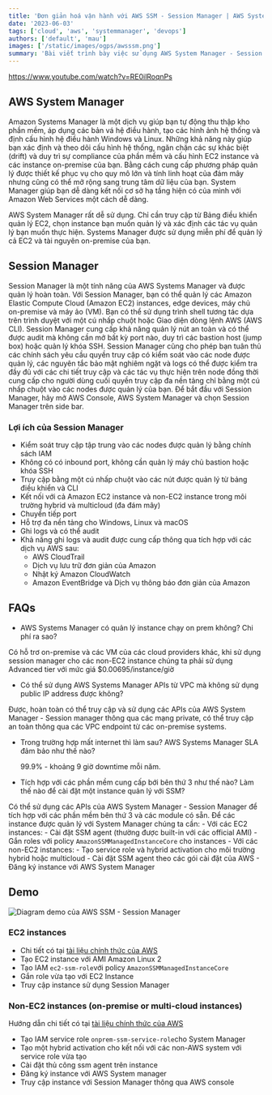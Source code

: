 ```yaml
---
title: 'Đơn giản hoá vận hành với AWS SSM - Session Manager | AWS System Manager'
date: '2023-06-03'
tags: ['cloud', 'aws', 'systemmanager', 'devops']
authors: ['default', 'mau']
images: ['/static/images/ogps/awsssm.png']
summary: 'Bài viết trình bày việc sử dụng AWS System Manager - Session Manager để đơn giản hoá việc quản lý, vận hành Instance (EC2 và non-EC2)'
---
```


https://www.youtube.com/watch?v=RE0ilRoqnPs

## AWS System Manager

Amazon Systems Manager là một dịch vụ giúp bạn tự động thu thập kho phần mềm, áp dụng các bản vá hệ điều hành, tạo các hình ảnh hệ thống và định cấu hình hệ điều hành Windows và Linux. Những khả năng này giúp bạn xác định và theo dõi cấu hình hệ thống, ngăn chặn các sự khác biệt (drift) và duy trì sự compliance của phần mềm và cấu hình EC2 instance và các instance on-premise của bạn. Bằng cách cung cấp phương pháp quản lý được thiết kế phục vụ cho quy mô lớn và tính linh hoạt của đám mây nhưng cũng có thể mở rộng sang trung tâm dữ liệu của bạn. System Manager giúp bạn dễ dàng kết nối cơ sở hạ tầng hiện có của mình với Amazon Web Services một cách dễ dàng.

AWS System Manager rất dễ sử dụng. Chỉ cần truy cập từ Bảng điều khiển quản lý EC2, chọn instance bạn muốn quản lý và xác định các tác vụ quản lý bạn muốn thực hiện. Systems Manager được sử dụng miễn phí để quản lý cả EC2 và tài nguyên on-premise của bạn.

## Session Manager

Session Manager là một tính năng của AWS Systems Manager và được quản lý hoàn toàn. Với Session Manager, bạn có thể quản lý các Amazon Elastic Compute Cloud (Amazon EC2) instances, edge devices, máy chủ on-premise và máy ảo (VM). Bạn có thể sử dụng trình shell tương tác dựa trên trình duyệt với một cú nhấp chuột hoặc Giao diện dòng lệnh AWS (AWS CLI). Session Manager cung cấp khả năng quản lý nút an toàn và có thể được audit mà không cần mở bất kỳ port nào, duy trì các bastion host (jump box) hoặc quản lý khóa SSH. Session Manager cũng cho phép bạn tuân thủ các chính sách yêu cầu quyền truy cập có kiểm soát vào các node được quản lý, các nguyên tắc bảo mật nghiêm ngặt và logs có thể được kiểm tra đầy đủ với các chi tiết truy cập và các tác vụ thực hiện trên node đồng thời cung cấp cho người dùng cuối quyền truy cập đa nền tảng chỉ bằng một cú nhấp chuột vào các nodes được quản lý của bạn. Để bắt đầu với Session Manager, hãy mở AWS Console, AWS System Manager và chọn Session Manager trên side bar.

### Lợi ích của Session Manager

- Kiểm soát truy cập tập trung vào các nodes được quản lý bằng chính sách IAM
- Không có có inbound port, không cần quản lý máy chủ bastion hoặc khóa SSH
- Truy cập bằng một cú nhấp chuột vào các nút được quản lý từ bảng điều khiển và CLI
- Kết nối với cả Amazon EC2 instance và non-EC2 instance trong môi trường hybrid và multicloud (đa đám mây)
- Chuyển tiếp port
- Hỗ trợ đa nền tảng cho Windows, Linux và macOS
- Ghi logs và có thể audit
- Khả năng ghi logs và audit được cung cấp thông qua tích hợp với các dịch vụ AWS sau:
  - AWS CloudTrail
  - Dịch vụ lưu trữ đơn giản của Amazon
  - Nhật ký Amazon CloudWatch
  - Amazon EventBridge và Dịch vụ thông báo đơn giản của Amazon

## FAQs

- AWS Systems Manager có quản lý instance chạy on prem không? Chi phí ra sao?

Có hỗ trơ on-premise và các VM của các cloud providers khác, khi sử dụng session manager cho các non-EC2 instance chúng ta phải sử dụng Advanced tier với mức giá $0.00695/instance/giờ

- Có thể sử dụng AWS Systems Manager APIs từ VPC mà không sử dụng public IP address được không?

Được, hoàn toàn có thể truy cập và sử dụng các APIs của AWS System Manager - Session manager thông qua các mạng private, có thể truy cập an toàn thông qua các VPC endpoint từ các on-premise systems.

- Trong trường hợp mất internet thì làm sau? AWS Systems Manager SLA đảm bảo như thế nào?

  99.9% - khoảng 9 giờ downtime mỗi năm.

- Tích hợp với các phần mềm cung cấp bới bên thứ 3 như thế nào? Làm thế nào để cài đặt một instance quản lý với SSM?

Có thể sử dụng các APIs của AWS System Manager - Session Manager để tích hợp với các phần mềm bên thứ 3 và các module có sẵn.
Để các instance được quản lý với System Manager chúng ta cần: - Với các EC2 instances: - Cài đặt SSM agent (thường được built-in với các official AMI) - Gắn roles với policy `AmazonSSMManagedInstanceCore` cho instances - Với các non-EC2 instances: - Tạo service role và hybrid activation cho môi trường hybrid hoặc multicloud - Cài đặt SSM agent theo các gói cài đặt của AWS - Đăng ký instance với AWS System Manager

## Demo

![Diagram demo của AWS SSM - Session Manager](/static/images/assets/ssm_demo.png)

### EC2 instances

- Chi tiết có tại [tài liệu chính thức của AWS](https://docs.aws.amazon.com/systems-manager/latest/userguide/systems-manager-setting-up-ec2.html)
- Tạo EC2 instance với AMI Amazon Linux 2
- Tạo IAM `ec2-ssm-role`với policy `AmazonSSMManagedInstanceCore`
- Gắn role vừa tạo với EC2 Instance
- Truy cập instance sử dụng Session Manager

### Non-EC2 instances (on-premise or multi-cloud instances)

Hướng dẫn chi tiết có tại [tài liệu chính thức của AWS](https://docs.aws.amazon.com/systems-manager/latest/userguide/sysman-service-role.html)

- Tạo IAM service role `onprem-ssm-service-role`cho System Manager
- Tạo một hybrid activation cho kết nối với các non-AWS system với service role vừa tạo
- Cài đặt thủ công ssm agent trên instance
- Đăng ký instance với AWS System manager
- Truy cập instance với Session Manager thông qua AWS console
